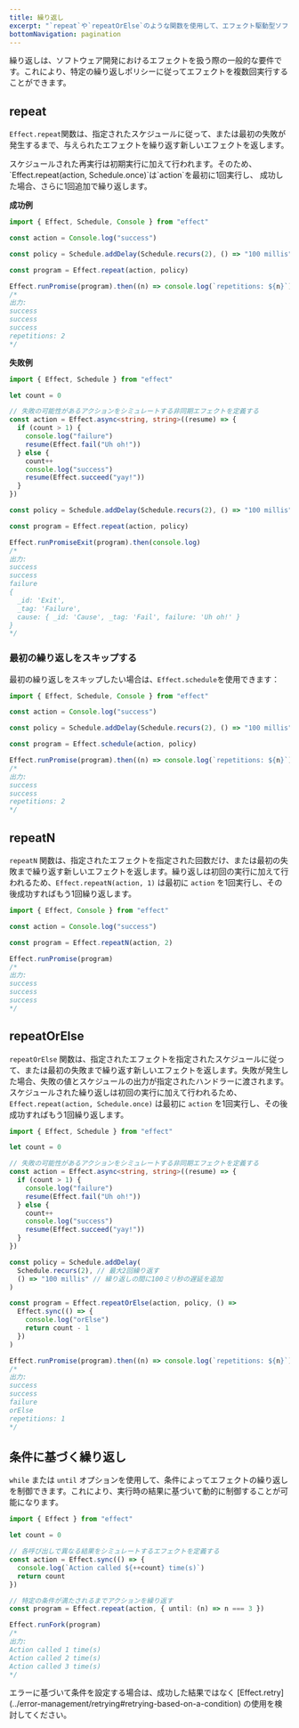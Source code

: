 ```yaml
---
title: 繰り返し
excerpt: "`repeat`や`repeatOrElse`のような関数を使用して、エフェクト駆動型ソフトウェア開発における繰り返しの重要性を発見しましょう。特定の条件に従ってエフェクトを複数回実行できる繰り返しポリシーを探求します。エラーに対するオプションのフォールバック戦略を含む、繰り返しアクションを効果的に処理するための`repeat`と`repeatOrElse`の構文と例を学びましょう。"
bottomNavigation: pagination
---
```


繰り返しは、ソフトウェア開発におけるエフェクトを扱う際の一般的な要件です。これにより、特定の繰り返しポリシーに従ってエフェクトを複数回実行することができます。

## repeat

`Effect.repeat`関数は、指定されたスケジュールに従って、または最初の失敗が発生するまで、与えられたエフェクトを繰り返す新しいエフェクトを返します。

<Warning>
  スケジュールされた再実行は初期実行に加えて行われます。そのため、
  `Effect.repeat(action, Schedule.once)`は`action`を最初に1回実行し、
  成功した場合、さらに1回追加で繰り返します。
</Warning>

**成功例**

```ts twoslash
import { Effect, Schedule, Console } from "effect"

const action = Console.log("success")

const policy = Schedule.addDelay(Schedule.recurs(2), () => "100 millis")

const program = Effect.repeat(action, policy)

Effect.runPromise(program).then((n) => console.log(`repetitions: ${n}`))
/*
出力:
success
success
success
repetitions: 2
*/
```

**失敗例**

```ts twoslash
import { Effect, Schedule } from "effect"

let count = 0

// 失敗の可能性があるアクションをシミュレートする非同期エフェクトを定義する
const action = Effect.async<string, string>((resume) => {
  if (count > 1) {
    console.log("failure")
    resume(Effect.fail("Uh oh!"))
  } else {
    count++
    console.log("success")
    resume(Effect.succeed("yay!"))
  }
})

const policy = Schedule.addDelay(Schedule.recurs(2), () => "100 millis")

const program = Effect.repeat(action, policy)

Effect.runPromiseExit(program).then(console.log)
/*
出力:
success
success
failure
{
  _id: 'Exit',
  _tag: 'Failure',
  cause: { _id: 'Cause', _tag: 'Fail', failure: 'Uh oh!' }
}
*/
```

### 最初の繰り返しをスキップする

最初の繰り返しをスキップしたい場合は、`Effect.schedule`を使用できます：

```ts twoslash
import { Effect, Schedule, Console } from "effect"

const action = Console.log("success")

const policy = Schedule.addDelay(Schedule.recurs(2), () => "100 millis")

const program = Effect.schedule(action, policy)

Effect.runPromise(program).then((n) => console.log(`repetitions: ${n}`))
/*
出力:
success
success
repetitions: 2
*/
```

## repeatN

`repeatN` 関数は、指定されたエフェクトを指定された回数だけ、または最初の失敗まで繰り返す新しいエフェクトを返します。繰り返しは初回の実行に加えて行われるため、`Effect.repeatN(action, 1)` は最初に `action` を1回実行し、その後成功すればもう1回繰り返します。

```ts twoslash
import { Effect, Console } from "effect"

const action = Console.log("success")

const program = Effect.repeatN(action, 2)

Effect.runPromise(program)
/*
出力:
success
success
success
*/
```

## repeatOrElse

`repeatOrElse` 関数は、指定されたエフェクトを指定されたスケジュールに従って、または最初の失敗まで繰り返す新しいエフェクトを返します。失敗が発生した場合、失敗の値とスケジュールの出力が指定されたハンドラーに渡されます。スケジュールされた繰り返しは初回の実行に加えて行われるため、`Effect.repeat(action, Schedule.once)` は最初に `action` を1回実行し、その後成功すればもう1回繰り返します。

```ts twoslash
import { Effect, Schedule } from "effect"

let count = 0

// 失敗の可能性があるアクションをシミュレートする非同期エフェクトを定義する
const action = Effect.async<string, string>((resume) => {
  if (count > 1) {
    console.log("failure")
    resume(Effect.fail("Uh oh!"))
  } else {
    count++
    console.log("success")
    resume(Effect.succeed("yay!"))
  }
})

const policy = Schedule.addDelay(
  Schedule.recurs(2), // 最大2回繰り返す
  () => "100 millis" // 繰り返しの間に100ミリ秒の遅延を追加
)

const program = Effect.repeatOrElse(action, policy, () =>
  Effect.sync(() => {
    console.log("orElse")
    return count - 1
  })
)

Effect.runPromise(program).then((n) => console.log(`repetitions: ${n}`))
/*
出力:
success
success
failure
orElse
repetitions: 1
*/
```

## 条件に基づく繰り返し

`while` または `until` オプションを使用して、条件によってエフェクトの繰り返しを制御できます。これにより、実行時の結果に基づいて動的に制御することが可能になります。

```ts twoslash
import { Effect } from "effect"

let count = 0

// 各呼び出しで異なる結果をシミュレートするエフェクトを定義する
const action = Effect.sync(() => {
  console.log(`Action called ${++count} time(s)`)
  return count
})

// 特定の条件が満たされるまでアクションを繰り返す
const program = Effect.repeat(action, { until: (n) => n === 3 })

Effect.runFork(program)
/*
出力:
Action called 1 time(s)
Action called 2 time(s)
Action called 3 time(s)
*/
```

<Info>
  エラーに基づいて条件を設定する場合は、成功した結果ではなく
  [Effect.retry](../error-management/retrying#retrying-based-on-a-condition)
  の使用を検討してください。
</Info>
